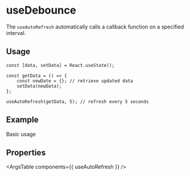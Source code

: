 
<Meta title="Utils/hooks/useAutoRefresh" />

# useDebounce

The `useAutoRefresh` automatically calls a callback function on a specified interval.

## Usage

```tsx
const [data, setData] = React.useState();

const getData = () => {
	const newDate = {}; // retrieve updated data
	setData(newData);
};

useAutoRefresh(getData, 5); // refresh every 5 seconds
```

## Example

Basic usage

<Canvas withToolbar={true}>
	<Story story={stories.Basic} name="Basic usage" />
</Canvas>

## Properties

<ArgsTable components={{ useAutoRefresh }} />
